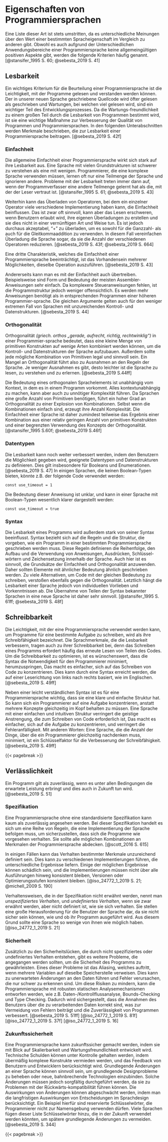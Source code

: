 <!-- # Characteristics of Programming Languages -->
# Eigenschaften von Programmiersprachen

<!-- # Positive/Advantageous/Desirable Characteristics/Properties of Programming Languages
# Desirable Characteristics of Programming Languages
# Influences on Language Design
# Eveluation Criteria -->

<!--
Crucial to achieving this goal is to find out which features of a programming language are beneficial and vice versa.
These are then evaluated in terms of how they affect the software development process, including maintenance.
Such a list of characteristics is necessarily controversial,
as it is difficult to get everyone to agree on the value of some given language property relative to others.
In spite of these differences, most would probably agree that the following criteria are at least important.
-->
Eine Liste dieser Art ist stets umstritten,
da es unterschiedliche Meinungen über den Wert einer bestimmten Spracheigenschaft im Vergleich zu anderen gibt.
Obwohl es auch aufgrund der Unterschiedlichen Anwendungsbereiche einer Programmiersprache keine allgemeingültigen positiven Aspekte gibt,
werden die folgende Kriterien häufig genannt.
[@stansifer_1995 S. 60; @sebesta_2019 S. 41]

<!-- ## Readability -->
## Lesbarkeit

<!--
One key criteria for judging a programming language is the ease with which programs can be read and understood.
Source code written in our new language will possibly be read more often then written
and maintenance, where a lot of reading happens, is as a major part of the developement cycle.
Because ease of maintenance is determined in large part by the
readability of programs, readability is an important measure to improve the
quality of programs and programming languages.
-- Readability should be considered in the context of the problem domain. --
__TODO CONTEXT OF RYM__
The following subsections describe characteristics that contribute to the
readability of a programming language.
-->
Ein wichtiges Kriterium für die Beurteilung einer Programmiersprache ist die Leichtigkeit, mit der Programme gelesen und verstanden werden können.
Der in unserer neuen Sprache geschriebene Quellcode wird öfter gelesen als geschrieben und Wartungen,
bei welchen viel gelesen wird, sind ein wichtiger Teil des Entwicklungsprozesses.
Da die Wartungs-freundlichkeit zu einem großen Teil durch die Lesbarkeit von Programmen bestimmt wird,
ist sie eine wichtige Maßnahme zur Verbesserung der Qualität von Programmen und Programmiersprachen.
In den folgenden Unterabschnitten werden Merkmale beschrieben, die zur Lesbarkeit einer Programmiersprache beitragen.
[@sebesta_2019 S. 42f]

<!-- ### Simplicity -->
### Einfachheit

<!--
The overall simplicity of a programming language strongly affects its readability.
A language with a large number of basic constructs is more difficult to understand than a simpler one.
Programmers who must use a complex language often learn just a subset of the language and ignore its other features.
Readability problems occur whenever the program’s author has learned a different subset from that subset with which the reader is familiar.
-->
Die allgemeine Einfachheit einer Programmiersprache wirkt sich stark auf ihre Lesbarkeit aus.
Eine Sprache mit vielen Grundstrukturen ist schwerer zu verstehen als eine mit wenigen.
Programmierer, die eine komplexe Sprache verwenden müssen,
lernen oft nur eine Teilmenge der Sprache und ignorieren andere.
Probleme mit der Lesbarkeit treten immer dann auf, wenn der Programmverfasser eine andere Teilmenge gelernt hat als die, mit der der Leser vertraut ist.
[@stansifer_1995 S. 61; @sebesta_2019 S. 43]

<!--
in which a single operator can have more than one meaning.
Although this is often useful, it can lead to reduced readability if users are allowed to create their own overloading and do not do it sensibly.
For example, it is clearly acceptable to overload "+" to use it for both integer and floating-point addition.
In fact, this overloading simplifies a language by reducing the number of operators. How the overloading in Rym works is explained in @sec-polymorphism.
-->
Weiterhin kann das Überladen von Operatoren<!-- ^[Wie das Überladen in Rym funktioniert, wird in @sec-polymorphism erklärt.] -->,
bei dem ein einzelner Operator viele verschiedene Implementierung haben kann,
die Einfachheit beinflussen.
Das ist zwar oft sinnvoll, kann aber das Lesen erschweren,
wenn Benutzern erlaubt wird, ihre eigenen Überladungen zu erstellen
und sie dies nicht in einer vernünftigen Art und Weise tun.
Es ist jedoch durchaus akzeptabel, "+" zu überladen,
um es sowohl für die Ganzzahl- als auch für die Gleitkommaaddition zu verwenden.
In diesem Fall vereinfachen Überladung die Sprache sogar,
da sie die Anzahl der verschiedenen Operatoren reduzieren.
[@sebesta_2019 S. 43f; @sebesta_2019 S. 664]

<!-- feature multiplicity
A third complicating characteristic of a programming language is, having more than one way to accomplish the same operation.
-->
Eine dritte Charakteristik, welches die Einfachheit einer Programmiersprache beeinträchtigt,
ist das Vorhandensein mehrerer Möglichkeiten, dieselbe Operation auszuführen.
[@sebesta_2019 S. 43]
<!-- TODO write more? -->

<!--
On the other hand, simplicity can be taken too far.
For example, the form and meaning of most assembler instructions are very simple.
Since more complex control statements are missing, the programme structure is less obvious.
More of them are needed than in equivalent programs in a higher programming language.
The same arguments apply to the less extreme case of languages with inadequate control and data structures.
-->
Andererseits kann man es mit der Einfachheit auch übertreiben.
Beispielsweise sind Form und Bedeutung der meisten Assembler-Anweisungen sehr einfach.
Da komplexere Steueranweisungen fehlen, ist die Programmstruktur jedoch weniger offensichtlich.
Es werden mehr Anweisungen benötigt als in entsprechenden Programmen einer höheren Programmier-sprache.
Die gleichen Argumente gelten auch für den weniger extremen Fall von Sprachen mit unzureichenden Kontroll- und Datenstrukturen.
[@sebesta_2019 S. 44]

<!-- ### Orthogonality -->
### Orthogonalität

<!--
Orthogonality^[The word orthogonal comes from the mathematical concept of orthogonal vectors, which are independent of eachother.] in a programming language means that a small set of primitive constructs can be combined in a small number of ways to build the control and data structures of the language.
Furthermore, every possible combination of primitives should be legal and meaningful.
Therefore, a lack of orthogonality leads to exceptions to the rules of the language.
The more orthogonal the design of a language, the fewer exceptions the language rules require.
Fewer exceptions mean a higher degree of regularity in the design, which makes the language easier to learn, read, and understand.
-->
Orthogonalität _(griech. orthos „gerade, aufrecht, richtig, rechtwinklig“)_ in einer Programmier-sprache bedeutet,
dass eine kleine Menge von primitiven Konstrukten auf wenige Arten kombiniert werden können,
um die Kontroll- und Datenstrukturen der Sprache aufzubauen.
Außerdem sollte jede mögliche Kombination von Primitiven legal und sinnvoll sein.
Ein Mangel an Orthogonalität führt also zu Ausnahmen an den Regeln der Sprache.
Je weniger Ausnahmen es gibt, desto leichter ist die Sprache zu lesen, zu verstehen und zu erlernen.
[@sebesta_2019 S.44ff]

<!--
The meaning of an orthogonal language feature is independent of the context of its appearance in a program.
But making everything context independent can lead to unnecessary complexity as well.
Because languages require a large number of primitives, a high degree of orthogonality results in an explosion of combinations.
So, even if the combinations are simple, their sheer numbers leads to complexity.
Simplicity in a language, therefore, is at least in part the result of a combination of a relatively small number of primitive constructs and a limited use of the concept of orthogonality.
-->
Die Bedeutung eines orthogonalen Sprachelements ist unabhängig vom Kontext,
in dem es in einem Programm vorkommt.
Alles kontextunabhängig zu machen, kann aber auch zu unnötiger Komplexität führen.
Da Sprachen eine große Anzahl von Primitiven benötigen, führt ein hoher Grad an Orthogonalität zu einer Explosion von Kombinationen.
Selbst wenn die Kombinationen einfach sind, erzeugt ihre Anzahl Komplexität.
Die Einfachheit einer Sprache ist daher zumindest teilweise das Ergebnis einer Kombination aus einer relativ geringen Anzahl von primitiven Konstrukten und einer begrenzten Verwendung des Konzepts der Orthogonalität.
[@stansifer_1995 S.60f; @sebesta_2019 S.46f]

<!-- ### Data Types -->
### Datentypen

<!--
Readability can be increased even more by allowing users to define adequate data types and data structures for specific use cases.
This especially applies to Booleans and Enumerations.
For example, in some languages that do not provide a Boolean type the following code could be used: -->
Die Lesbarkeit kann noch weiter verbessert werden,
indem den Benutzern die Möglichkeit gegeben wird,
geeignete Datentypen und Datenstrukturen zu definieren.
Dies gilt insbesondere für Booleans und Enumerationen.
[@sebesta_2019 S. 47]
In einigen Sprachen, die keinen Boolean-Typen bieten,
könnte z.B. der folgende Code verwendet werden:

```rym
const use_timeout = 1
```

<!--
The meaning of this statement is unclear,
whereas in a language that includes Boolean types, the following would be used:
-->
Die Bedeutung dieser Anweisung ist unklar,
und kann in einer Sprache mit Boolean-Typen wesentlich klarer dargestellt werden:

```rym
const use_timeout = true
```

### Syntax

<!-- Syntax greatly impacts the readability of programs.
It refers to the rules and structure of a programming language.
These rules define how a program must be written including the arrangement and formation of statements, expressions, keywords, punctuation. -->

<!--
The readability of a program is greatly influenced by its syntax.
Syntax refers to the set of rules and structure that dictate how a program must be written in a particular programming language.
These rules define the order, construction and use of statements, expressions, keywords and punctuation within the language.
It makes sense to apply the principles of simplicity and orthogonality here too.
Therefore, elements of similar meaning should be written similarly.
Having too many alternatives for writing code with the same meaning also violates orthogonality.
Ultimately, however, the readability of a language depends on individual preferences and prior knowledge.
Adopting parts of the syntax of well-known languages into a new one therefore makes a lot of sense.
-->
Die Lesbarkeit eines Programms wird außerdem stark von seiner Syntax beeinflusst.
Syntax bezieht sich auf die Regeln und die Struktur, die vorgeben, wie ein Programm in einer bestimmten Programmiersprache geschrieben werden muss.
Diese Regeln definieren die Reihenfolge, den Aufbau und die Verwendung von Anweisungen, Ausdrücken, Schlüssel-wörtern und Zeichensetzung innerhalb der Sprache.
Auch hier ist es sinnvoll, die Grundsätze der Einfachheit und Orthogonalität anzuwenden.
Daher sollten Elemente mit ähnlicher Bedeutung ähnlich geschrieben werden.
Zu viele Alternativen, um Code mit der gleichen Bedeutung zu schreiben, verstoßen ebenfalls gegen die Orthogonalität.
Letztlich hängt die Lesbarkeit einer Sprache jedoch von individuellen Vorlieben und Vorkenntnissen ab.
Die Übernahme von Teilen der Syntax bekannter Sprachen in eine neue Sprache ist daher sehr sinnvoll.
[@stansifer_1995 S. 61ff; @sebesta_2019 S. 48f]

<!-- ## Writability -->
## Schreibbarkeit

<!-- Writability is a measure of how easily a language can be used to create programs for a chosen problem domain.
Most of the language characteristics that affect readability also affect writability.
This follows directly from the fact that the process of writing a program requires the programmer to frequently reread the part of the program that they just wrote.

As programming languages are usually based on english, which is written from left to right.
Therefore it is beneficial if the syntax prevents having to jump around as much as possible. -->

<!--
The ease with which a programming language can be used to write programs for a particular task is known as its writeability.
The language characteristics that improve readability also contribute to its writability,
because writing a program often involves re-reading parts of the code.
In order to optimise writability it is desirable for the syntax to minimise the need for the programmer to jump around,
which makes it easier to focus on writing code.
This can be achieved by having a syntax based on a left-to-right reading direction, as in English.
-->
Die Leichtigkeit, mit der eine Programmiersprache verwendet werden kann, um Programme für eine bestimmte Aufgabe zu schreiben, wird als ihre Schreibfähigkeit bezeichnet.
Die Sprachmerkmale, die die Lesbarkeit verbessern, tragen auch zu ihrer Schreibbarkeit bei,
denn das Schreiben eines Programms erfordert häufig das erneute Lesen von Teilen des Codes.
Um die Schreibbarkeit zu optimieren, ist es wünschenswert, dass die Syntax die Notwendigkeit für den Programmierer minimiert, herumzuspringen,
Das macht es einfacher, sich auf das Schreiben von Code zu konzentrieren.
Dies kann durch eine Syntax erreicht werden, die auf einer Leserichtung von links nach rechts basiert, wie im Englischen.
[@sebesta_2019 S. 49ff]

<!--
In addition to easy-to-understand syntax, it is important for a programming language to have a clear and simple structure.
This allows a programmer to concentrate on one task at a time,
rather than having to keep several concepts in their head at the same time.
A language with a straightforward and intuitive structure reduces the mental effort required to write code,
making it easier to focus on the task at hand and reducing the potential for errors.
In other words, a language that minimises the number of things a programmer has to think about at once is a key factor in improving its writability.
-->
Neben einer leicht verständlichen Syntax ist es für eine Programmiersprache wichtig, dass sie eine klare und einfache Struktur hat.
So kann sich ein Programmierer auf eine Aufgabe konzentrieren,
anstatt mehrere Konzepte gleichzeitig im Kopf behalten zu müssen.
Eine Sprache mit einer einfachen und intuitiven Struktur verringert die geistige Anstrengung, die zum Schreiben von Code erforderlich ist,
Das macht es einfacher, sich auf die Aufgabe zu konzentrieren, und verringert die Fehleranfälligkeit.
Mit anderen Worten: Eine Sprache, die die Anzahl der Dinge, über die ein Programmierer gleichzeitig nachdenken muss, minimiert, ist ein Schlüsselfaktor für die Verbesserung der Schreibfähigkeit.
[@sebesta_2019 S. 49ff]

{{< pagebreak >}}

<!-- ## Reliability -->
## Verlässlichkeit

<!-- A program is said to be reliable if it performs as expected under all conditions and will continue to in the future. -->
Ein Programm gilt als zuverlässig, wenn es unter allen Bedingungen die erwartete Leistung erbringt und dies auch in Zukunft tun wird.
[@sebesta_2019 S. 51]

<!-- ### Specification -->
### Spezifikation

<!--
A programming language without a standardised specification can hardly be considered reliable.
This specification is a set of rules that an implementation of the language must obey to ensure that programs behave as intended.
It should cover all possible combinations of programming language features.
-->
Eine Programmiersprache ohne eine standardisierte Spezifikation kann kaum als zuverlässig angesehen werden.
Bei dieser Spezifikation handelt es sich um eine Reihe von Regeln,
die eine Implementierung der Sprache befolgen muss, um sicherzustellen,
dass sich die Programme wie vorgesehen verhalten.
Sie sollte alle möglichen Kombinationen an Merkmalen der Programmiersprache abdecken.
[@scott_2016 S. 615]

<!--
In some cases, the behaviour of certain features may be poorly defined.
This can lead to different implementations that produce different results.
Some of the possible outcomes can be harmful and the implementations are not required to remain consistent across executions,
versions, or levels of optimisation.
-->
In einigen Fällen kann das Verhalten bestimmter Merkmale unzureichend definiert sein.
Dies kann zu verschiedenen Implementierungen führen, die unterschiedliche Ergebnisse liefern.
Einige der möglichen Ergebnisse können schädlich sein, und die Implementierungen müssen nicht über alle Ausführungen hinweg konsistent bleiben,
Versionen oder Optimierungsstufen konsistent bleiben.
[@iso_24772_1_2019 S. 21; @michell_2009 S. 190]

<!--
Behaviours that are not mentioned in the specification are called _unspecified behaviour_,
and _undefined behaviour_ if they are mentioned, but it is not defined how they behave.
They pose a significant challenge to users of the language, as they cannot be sure how and whether their program will run.
For this reason, a language should have as few of them as possible.
-->
Verhaltensweisen, die in der Spezifikation nicht erwähnt werden, nennt man _unspezifiziertes Verhalten_,
und _undefiniertes Verhalten_, wenn sie zwar erwähnt werden, aber nicht definiert ist, wie sie sich verhalten.
Sie stellen eine große Herausforderung für die Benutzer der Sprache dar, da sie nicht sicher sein können, wie und ob ihr Programm ausgeführt wird.
Aus diesem Grund sollte eine Sprache so wenige von ihnen wie möglich haben.
[@iso_24772_1_2019 S. 21]

<!-- ### Open Source -->

<!--
Open source programming languages are those whose source code is freely available for anyone to use, modify, and distribute. This can be a significant advantage for software development, as it allows for a wider range of people to contribute to the language, which can lead to more innovation and faster development. Additionally, open source languages allow for more transparency, which can improve trust in the language and the programs created with it.
Future Proof

A future-proof programming language is one that is designed to be able to evolve and adapt over time. This can be an important characteristic for a language to have, as it allows for the language to remain relevant and useful even as technology and programming practices change.

One way that a language can be future-proof is by allowing for breaking changes. Breaking changes refer to changes that alter the way the language works in such a way that existing programs may no longer work as intended. While these changes can be disruptive in the short term, they can also be necessary for the language to evolve and adapt to new technology and programming practices.

Another way that a language can be future-proof is by reserving keywords. Reserved keywords are words that are reserved for specific use in the language, and cannot be used as variable or function names. This can allow for the language to introduce new features and functionality without causing conflicts with existing programs.

Overall, having a language that is future-proof allows for the language to stay relevant and useful for a longer period of time, thus making it more reliable for the development process.
-->

<!-- ### Safety -->
### Sicherheit

<!-- Safety is also an important aspect of specification, as it helps to avoid undefined behavior and aliasing, which can lead to unexpected and unpredictable results. Type checking is another important aspect of specification, as it helps to ensure that the program is using the correct data types in the correct way, which can help to prevent errors and improve the overall reliability of the program. -->

<!--
In addition to the security issues introduced by unspecified or undefined behaviour,
there are other concerns that should be addressed to ensure the security of the program.
One of these is mutable aliasing,
which occurs when multiple variables reference the same memory location.
This can result in unexpected changes to the data and can lead to bugs that are very difficult to detect.
To mitigate these risks, the programming language can be designed with robust static analysis mechanisms,
such as data/control flow analysis, bounds checking and type checking in mind.
This ensures that the user's assumptions about the data being processed are correct,
which helps to prevent bugs and improves the overall reliability of programs.
-->
Zusätzlich zu den Sicherheitslücken, die durch nicht spezifiziertes oder undefiniertes Verhalten entstehen,
gibt es weitere Probleme, die angegangen werden sollten, um die Sicherheit des Programms zu gewährleisten.
Eines dieser Probleme ist das Aliasing,
welches auftritt, wenn mehrere Variablen auf dieselbe Speicherstelle verweisen.
Dies kann zu unerwarteten Änderungen an den Daten führen und Fehler verursachen, die nur schwer zu erkennen sind.
Um diese Risiken zu mindern, kann die Programmiersprache mit robusten statischen Analysemechanismen entworfen werden,
wie z.B. Daten-/Kontrollflussanalyse, Bounds-Checking und Type Checking.
Dadurch wird sichergestellt, dass die Annahmen des Benutzers über die zu verarbeitenden Daten korrekt sind,
was zur Vermeidung von Fehlern beiträgt und die Zuverlässigkeit von Programmen verbessert.
[@sebesta_2019 S. 51ff]
[@iso_24772_1_2019 S. 81f]
[@iso_24772_1_2019 S. 37f]
[@iso_24772_1_2019 S. 16]

<!-- ### Future Proof -->
### Zukunftssicherheit

<!--
A programming language can be made future-proof by designing it with scalability and maintainability in mind.
Technical debt can be kept under control by avoiding the use of overly complex constructs,
and incorporating feedback from users and developers.
Breaking changes to a language can make sense in order to address fundamental design issues or to incorporate new, game-changing technologies.
However, such changes must be made carefully, as they can cause backward compatibility issues.
The impact of breaking changes can be mitigated by considering the long-term implications of language design decisions.
An example of this are reserved keywords, which programmers are not allowed to use for naming purposes.
Many languages add keywords to this list that may be used in the future to avoid breaking changes later on.
-->
Eine Programmiersprache kann zukunftssicher gemacht werden, indem sie mit Blick auf Skalierbarkeit und Wartungsfreundlichkeit entwickelt wird.
Technische Schulden können unter Kontrolle gehalten werden, indem übermäßig komplexe Konstrukte vermieden werden,
und das Feedback von Benutzern und Entwicklern berücksichtigt wird.
Grundlegende Änderungen an einer Sprache können sinnvoll sein, um grundlegende Designprobleme zu beheben oder neue, bahnbrechende Technologien einzubinden.
Solche Änderungen müssen jedoch sorgfältig durchgeführt werden, da sie zu Problemen mit der Rückwärts-kompatibilität führen können.
Die Auswirkungen von Änderungen können abgeschwächt werden, indem man die langfristigen Auswirkungen von Entscheidungen im Sprachdesign berücksichtigt.
Ein Beispiel hierfür sind reservierte Schlüsselwörter, die Programmierer nicht zur Namensgebung verwenden dürfen.
Viele Sprachen fügen dieser Liste Schlüsselwörter hinzu, die in der Zukunft verwendet werden könnten, um spätere grundlegende Änderungen zu vermeiden.
[@sebesta_2019 S. 344]

<!-- Portability

Portability is another important characteristic of a programming language. A program that is portable can be easily adapted to different platforms and environments. This is especially important for programs that are intended to be used in multiple locations or by -->

<!--
Certain languages (e.g., Smalltalk and Python) are sometimes referred to as
“interpreted languages” because most of their semantic error checking must
be performed at run time. Certain other languages (e.g., Fortran and C)
are sometimes referred to as “compiled languages” because almost all of their
semantic error checking can be performed statically. This terminology isn’t
strictly correct: interpreters for C and Fortran can be built easily, and a com-
piler can generate code to perform even the most extensive dynamic semantic
checks. That said, language design has a profound effect on “compilability.”
@scott_2016
 -->

{{< pagebreak >}}
